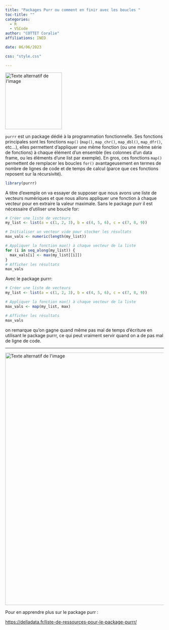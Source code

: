 ```yaml
---
title: "Packages Purr ou comment en finir avec les boucles "
toc-title: ""
categories:
  - R
  - VSCode
author: "COTTET Coralie"
affiliations: INED

date: 06/06/2023

css: "style.css"

---
```


<img src="purrr_logo.png" alt="Texte alternatif de l'image" title="Titre de l'image" width=180 lenght=180/>



`purrr` est un package dédié à la programmation fonctionnelle. Ses fonctions principales sont les fonctions `map()` (`map()`, `map_chr()`, `map_dbl()`, `map_dfr()`, etc…), elles permettent d’appliquer une même fonction (ou une même
série de fonctions) à chaque élément d’un ensemble (les colonnes d’un data frame, ou les éléments d’une list par exemple). En gros, ces fonctions `map()` permettent de remplacer les boucles `for()` avantageusement en termes de nombre de lignes de code et de temps de calcul (parce que ces fonctions reposent sur la récursivité).

```r

library(purrr) 

```

A titre d'exemple on va essayer de supposer que nous avons une liste de vecteurs numériques et que nous allons appliquer une fonction à chaque vecteur pour en extraire la valeur maximale.
Sans le package purr il est nécessaire d'utiliser une boucle for:

```r
# Créer une liste de vecteurs
my_list <- list(a = c(1, 2, 3), b = c(4, 5, 6), c = c(7, 8, 9))

# Initialiser un vecteur vide pour stocker les résultats
max_vals <- numeric(length(my_list))

# Appliquer la fonction max() à chaque vecteur de la liste
for (i in seq_along(my_list)) {
  max_vals[i] <- max(my_list[[i]])
}
# Afficher les résultats
max_vals
```
Avec le package purrr: 
```r
# Créer une liste de vecteurs
my_list <- list(a = c(1, 2, 3), b = c(4, 5, 6), c = c(7, 8, 9))

# Appliquer la fonction max() à chaque vecteur de la liste
max_vals <- map(my_list, max)

# Afficher les résultats
max_vals
```
on remarque qu'on gagne quand même pas mal de temps d'écriture en utilisant le package purrr, ce qui peut vraiment servir quand on a de pas mal de ligne de code. 


---

<img src="purrr_cheatsheet.jpg" alt="Texte alternatif de l'image" title="Titre de l'image" width=800 lenght=800/>

Pour en apprendre plus sur le package purr : 

<https://delladata.fr/liste-de-ressources-pour-le-package-purrr/>
